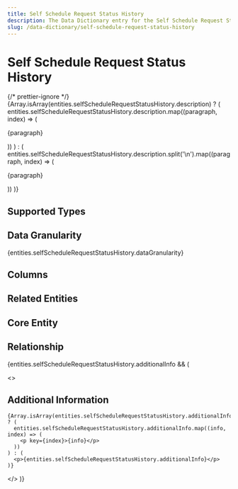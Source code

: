 ```yaml
---
title: Self Schedule Request Status History
description: The Data Dictionary entry for the Self Schedule Request Status History entity
slug: /data-dictionary/self-schedule-request-status-history
---
```



# Self Schedule Request Status History

{/* prettier-ignore */}
{Array.isArray(entities.selfScheduleRequestStatusHistory.description) ? (
  entities.selfScheduleRequestStatusHistory.description.map((paragraph, index) => (
    <p key={index}>{paragraph}</p>
))
) : (
entities.selfScheduleRequestStatusHistory.description.split('\n').map((paragraph, index) => (

<p key={index}>{paragraph}</p>
)) )}

## Supported Types

<SupportedTypesTable supportedTypes={entities.selfScheduleRequestStatusHistory.supportedTypes} />

## Data Granularity

{entities.selfScheduleRequestStatusHistory.dataGranularity}

## Columns

<ColumnsTable columns={entities.selfScheduleRequestStatusHistory.columns} />

## Related Entities

<RelatedEntitiesList relatedEntities={entities.selfScheduleRequestStatusHistory.relatedEntities} />

## Core Entity

<CoreEntityTable coreEntities={entities.selfScheduleRequestStatusHistory.coreEntity} />

## Relationship

<RelationshipTable
  relationship={entities.selfScheduleRequestStatusHistory.relationship}
  simple={true}
/>

{entities.selfScheduleRequestStatusHistory.additionalInfo && (

  <>
    <h2>Additional Information</h2>

    {Array.isArray(entities.selfScheduleRequestStatusHistory.additionalInfo) ? (
      entities.selfScheduleRequestStatusHistory.additionalInfo.map((info, index) => (
        <p key={index}>{info}</p>
      ))
    ) : (
      <p>{entities.selfScheduleRequestStatusHistory.additionalInfo}</p>
    )}

  </>
)}
